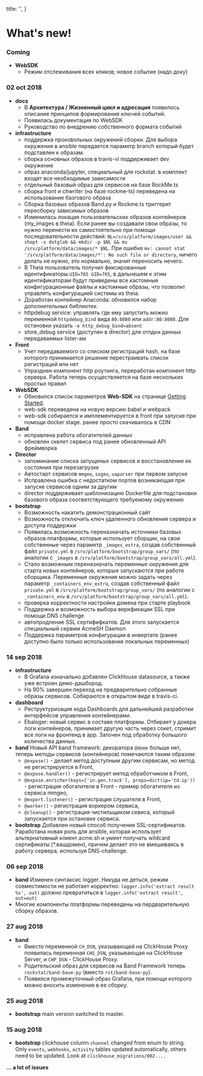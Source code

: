 
  title: '',
}

# What's new!

### Coming

- **WebSDK**
  - Режим отслеживания всех кликов; новое событие (надо доку)



### 02 oct 2018

- **docs**
  - В **Архитектура / Жизненный цикл и адресация** появилось описание принципов формирования ключей событий.
  - Появилась документация по WebSDK
  - Руководство по внедрению собственного формата событий
- **infrastructure**
  - поддержка произвольных окружений сборки. Для выбора окружения в ansible передается параметр branch который будет подставлен к образам.
  - сборка основных образов в travis-vi поддерживает dev окружение
  - образ anaconda/jupyter, специальный для rockstat. в комплект входят все необходимые зависимости
  - отдельный базовый образ для сервисов на базе RockMe.ts
  - сборка front и chwriter (на базе rockme-ts) переведена на использование базгового образа
  - Сборка базовых образов Band.py и Rockme.ts триггерит пересборку зависимых образов
  - Изменилась локация пользовательских образов контейнеров (my_images в theia).
  Если ранее вы создавали свои образы, то нужно перенести их самостоятельно при помощи последовательности действий:
  `NL=/srv/platform/images/user && shopt -s dotglob && mkdir -p $NL && mv /srv/platform/data/images/* $NL`.
  При ошибке `mv: cannot stat '/srv/platform/data/images/*': No such file or directory`,
  ничего делать не нужно, это нормально, значит переносить нечего.
  - В Theia пользователь получил фиксированные идентификаторы.`UID=765 GID=765`,
    в дальнешем к этим идентификаторам будут приведены все кастомные конфигурационные файлы и кастомные образы,
    что позволит управлять конфигурацией системы из theia.
  - Доработан контейнер Anaconda: обновился набор дополнительных библиотек.
  - httpdebug service: управлять где ему запустить можно переменной `httpdebug_bind` вида `80:8080` или `addr:80:8080`.
  Для остановки указать `-e http_debug_bind=absent`
  - store_debug service (доступен в director) для отлдки данных передаваемых lister-ам
- **Front**
  - Учет передаваемого со списком регистраций hash, на базе которого принимается решение перестраивать список регистраций или нет
  - Упразднен компонент http роутинга, переработан компонент http сервера. Работа теперь осуществляется на базе нескольких простых правил
- **WebSDK**
  - Обновился список параметров **Web-SDK** на странице [Getting Started](/docs/intro/getting-started).
  - web-sdk переведена на новую версию babel и webpack
  - web-sdk собирается и имплементируется в front при запуске при помощи docker stage. ранее просто скачивалось в CDN
- **Band**
  - исправлена работа обогатителей данных
  - обновлен скелет сервиса под ранее обновленный API фреймворка
- **Director**
  - запоминание списка запущеных сервисов и восстановление их состояния при перезагрузке
  - Автостарт сервисов `mmgeo`, `sxgeo`, `uaparser` при первом запуске
  - Исправлена ошибка с недостатком портов возникающая при запуске сервисов одним за другим
  - director поддерживает шаблонизацию Dockerfile для подстановки базового образа соответствующего требуемому окружению
- **bootstrap**
  - Возможность накатить демонстрационный сайт
  - Возможность отключить ключ удаленного обновления сервера и доступа поддержки
  - Появилась возможность переназначать источники базовых образов платформы, которые использует сборщик, на свои собственные через параметр `_images_extra`, создав собственный файл `private.yml` в `/srv/platform/bootstrap/group_vars/` (по аналогии с `_images` в `/srv/platform/bootstrap/group_vars/all.yml`).
  - Стало возможным переназначать переменные окружения для старта новых контейнеров, которые запускаются при работе сборщика. Переменные окружения можно задать через параметр `_containers_env_extra`, создав собственный файл `private.yml` в `/srv/platform/bootstrap/group_vars/` (по аналогии с `_containers_env` в `/srv/platform/bootstrap/group_vars/all.yml`).
  - проверка корректности настройки домена при старте playbook
  - Поддержка и возможность выбора верификации SSL при помощи DNS challenge
  - автопродление SSL сертифифкатов. Для этого запускается специальный сервим AcmeSH Daemon
  - Поддержка параметров конфигурации в инвертате (ранее доступно было только использование локальных переменных)

### 14 sep 2018

- **infrastructure**
  - В Grafana изначально добавлен ClickHouse datasource, а также уже встроен демо-дашбород.
  - На 90% завершен переход на предварительно собранные образы сервисов. Собираются в открытом виде в travis-ci.
- **dashboard**
  - Реструктуризация кода Dashboards для дальнейшей разработки интерфейсов управления контейнерами.
  - Ebaloger: новый сервис в составе платформы. Отбирает у докера логи контейнеров, принимает другую часть через сокет, стримит все логи на фронтенд в app. Заточен под обработку большого количества данных.
- **band** Новый API band framework: декоратора `@dome` больше нет, теперь методы сервисов (контейнеров) помечаются таким образом:
    - `@expose()` - делает метод доступным другим сервисам, но метод не регистрируется в Front,
    - `@expose.handler()` - регистрирует метод обработчиком в Front,
    - `@expose.enricher(keys=['in.gen.track'], props=dict(ip='td.ip'))` - регистрация обогатителя в Front - пример обогатителя из сервиса mmgeo,
    - `@export.listener()` - регистрация слушателя в Front,
    - `@worker()` - регистрация воркером сервиса,
    - `@cleanup()` - регистрация чистильщиком севиса, который запускается при остановке сервиса.
- **bootstrap** Добавлен новый способ получения SSL-сертификатов. Раработана новая роль для ansible, которая использует альтернативный клиент acme.sh и умеет получать
  wildcard сертификаты (*.вашдомен), причем делает это не вмешиваясь в работу сервера, используя DNS-challenge.

### 06 sep 2018

- **band** Изменен синтаксис logger. Никуда не деться, режим совместимости не работает корректно: `logger.info('extract result %s', out)` должно превратиться в `logger.info('extract result', out=out)`
- Многие компоненты платформы переведены на пердварительную сборку образов.

### 27 aug 2018

- **band**
  - Вместо переменной `CH_DSN`, указывающей на ClickHouse Proxy появилась переменная `CHS_DSN`, указывающая на ClickHouse Server, и `CHP_DSN` - ClickHouse Proxy.
  - Родительский образ для сервисов на Band Framework теперь `rockstat/band-base-py` (вместо `rst/band-base-py`).
  - Появился промежуточный образ Grafana, при помощи которого можно вносить изменения в ее сборку.


### 25 aug 2018

- **bootstrap** main version switched to master.

### 15 aug 2018

- **bootstrap** clickhouse column `channel` changed from enum to string. Only `events`, `webhooks`, `activity` tables updated automatically, others need to be updated. Look at `clickhouse_migrations/002-...`


**... a lot of issues**

